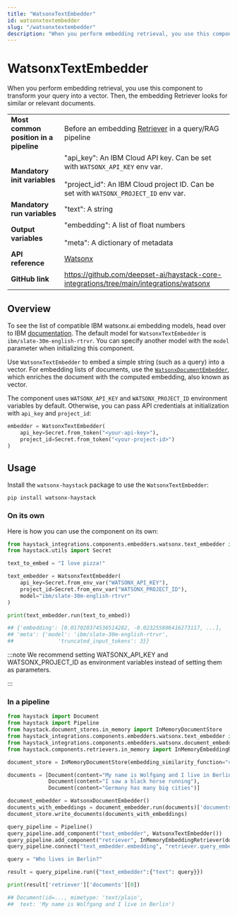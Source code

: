 ```yaml
---
title: "WatsonxTextEmbedder"
id: watsonxtextembedder
slug: "/watsonxtextembedder"
description: "When you perform embedding retrieval, you use this component to transform your query into a vector. Then, the embedding Retriever looks for similar or relevant documents."
---
```


# WatsonxTextEmbedder

When you perform embedding retrieval, you use this component to transform your query into a vector. Then, the embedding Retriever looks for similar or relevant documents.

|  |  |
| --- | --- |
| **Most common position in a pipeline** | Before an embedding [Retriever](../retrievers.mdx)  in a query/RAG pipeline |
| **Mandatory init variables** | "api_key": An IBM Cloud API key. Can be set with `WATSONX_API_KEY` env var.  <br /> <br />"project_id": An IBM Cloud project ID. Can be set with `WATSONX_PROJECT_ID` env var. |
| **Mandatory run variables** | "text": A string |
| **Output variables** | "embedding": A list of float numbers  <br /> <br />"meta": A dictionary of metadata |
| **API reference** | [Watsonx](/reference/integrations-watsonx) |
| **GitHub link** | https://github.com/deepset-ai/haystack-core-integrations/tree/main/integrations/watsonx |

## Overview

To see the list of compatible IBM watsonx.ai embedding models, head over to IBM [documentation](https://dataplatform.cloud.ibm.com/docs/content/wsj/analyze-data/fm-models-embed.html?context=wx). The default model for `WatsonxTextEmbedder` is `ibm/slate-30m-english-rtrvr`. You can specify another model with the `model` parameter when initializing this component.

Use `WatsonxTextEmbedder` to embed a simple string (such as a query) into a vector. For embedding lists of documents, use the [`WatsonxDocumentEmbedder`](/docs/watsonxdocumentembedder), which enriches the document with the computed embedding, also known as vector.

The component uses `WATSONX_API_KEY` and `WATSONX_PROJECT_ID` environment variables by default. Otherwise, you can pass API credentials at initialization with `api_key` and `project_id`:

```python
embedder = WatsonxTextEmbedder(
    api_key=Secret.from_token("<your-api-key>"),
    project_id=Secret.from_token("<your-project-id>")
)
```

## Usage

Install the `watsonx-haystack` package to use the `WatsonxTextEmbedder`:

```shell
pip install watsonx-haystack
```

### On its own

Here is how you can use the component on its own:

```python
from haystack_integrations.components.embedders.watsonx.text_embedder import WatsonxTextEmbedder
from haystack.utils import Secret

text_to_embed = "I love pizza!"

text_embedder = WatsonxTextEmbedder(
    api_key=Secret.from_env_var("WATSONX_API_KEY"),
    project_id=Secret.from_env_var("WATSONX_PROJECT_ID"),
    model="ibm/slate-30m-english-rtrvr"
)

print(text_embedder.run(text_to_embed))

## {'embedding': [0.017020374536514282, -0.023255806416273117, ...],
## 'meta': {'model': 'ibm/slate-30m-english-rtrvr',
##              'truncated_input_tokens': 3}}
```

:::note
We recommend setting WATSONX_API_KEY and WATSONX_PROJECT_ID as environment variables instead of setting them as parameters.

:::

### In a pipeline

```python
from haystack import Document
from haystack import Pipeline
from haystack.document_stores.in_memory import InMemoryDocumentStore
from haystack_integrations.components.embedders.watsonx.text_embedder import WatsonxTextEmbedder
from haystack_integrations.components.embedders.watsonx.document_embedder import WatsonxDocumentEmbedder
from haystack.components.retrievers.in_memory import InMemoryEmbeddingRetriever

document_store = InMemoryDocumentStore(embedding_similarity_function="cosine")

documents = [Document(content="My name is Wolfgang and I live in Berlin"),
             Document(content="I saw a black horse running"),
             Document(content="Germany has many big cities")]

document_embedder = WatsonxDocumentEmbedder()
documents_with_embeddings = document_embedder.run(documents)['documents']
document_store.write_documents(documents_with_embeddings)

query_pipeline = Pipeline()
query_pipeline.add_component("text_embedder", WatsonxTextEmbedder())
query_pipeline.add_component("retriever", InMemoryEmbeddingRetriever(document_store=document_store))
query_pipeline.connect("text_embedder.embedding", "retriever.query_embedding")

query = "Who lives in Berlin?"

result = query_pipeline.run({"text_embedder":{"text": query}})

print(result['retriever']['documents'][0])

## Document(id=..., mimetype: 'text/plain',
##  text: 'My name is Wolfgang and I live in Berlin')
```
